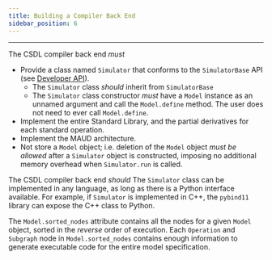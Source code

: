 ```yaml
---
title: Building a Compiler Back End
sidebar_position: 6
---
```


------------------------------------------------------------------------

The CSDL compiler back end _must_

- Provide a class named `Simulator` that conforms to the `SimulatorBase`
  API (see [Developer API](../api)).
  - The `Simulator` class _should_ inherit from `SimulatorBase`
  - The `Simulator` class constructor _must_ have a `Model` instance as
    an unnamed argument and call the `Model.define` method.
    The user does not need to ever call `Model.define`.
- Implement the entire Standard Library, and the partial derivatives for
  each standard operation.
- Implement the MAUD architecture.
- Not store a `Model` object; i.e. deletion of the `Model` object
  _must be allowed_ after a `Simulator` object is constructed, imposing
  no additional memory overhead when `Simulator.run` is called.

The CSDL compiler back end _should_
The `Simulator` class can be implemented in any language, as long as
there is a Python interface available.
For example, if `Simulator` is implemented in C++, the `pybind11`
library can expose the C++ class to Python.

The `Model.sorted_nodes` attribute contains all the nodes for a given
`Model` object, sorted in the _reverse_ order of execution.
Each `Operation` and `Subgraph` node in `Model.sorted_nodes` contains
enough information to generate executable code for the entire model
specification.
